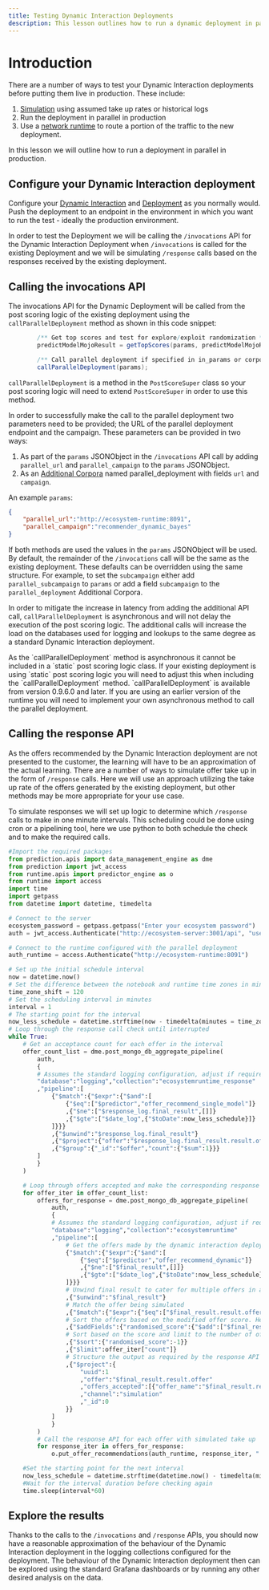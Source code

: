 ```yaml
---
title: Testing Dynamic Interaction Deployments
description: This lesson outlines how to run a dynamic deployment in parallel in production.
---
```


# Introduction
There are a number of ways to test your Dynamic Interaction deployments before putting them live in production. These include:
1. [Simulation](/docs/configuration/simulations) using assumed take up rates or historical logs
2. Run the deployment in parallel in production
3. Use a [network runtime](/docs/user_guides/network) to route a portion of the traffic to the new deployment.

In this lesson we will outline how to run a deployment in parallel in production.

## Configure your Dynamic Interaction deployment
Configure your [Dynamic Interaction](/docs/configuration/dynamic/) and [Deployment](/docs/configuration/deployment/) as you normally would. Push the deployment to an endpoint in the environment in which you want to run the test - ideally the production environment.

In order to test the Deployment we will be calling the `/invocations` API for the Dynamic Interaction Deployment when `/invocations` is called for the existing Deployment and we will be simulating `/response` calls based on the responses received by the existing deployment.

## Calling the invocations API
The invocations API for the Dynamic Deployment will be called from the post scoring logic of the existing deployment using the `callParallelDeployment` method as shown in this code snippet:
```java
        /** Get top scores and test for explore/exploit randomization */
        predictModelMojoResult = getTopScores(params, predictModelMojoResult);

        /** Call parallel deployment if specified in in_params or corpora */
        callParallelDeployment(params);
```
`callParallelDeployment` is a method in the `PostScoreSuper` class so your post scoring logic will need to extend `PostScoreSuper` in order to use this method.

In order to successfully make the call to the parallel deployment two parameters need to be provided; the URL of the parallel deployment endpoint and the campaign. These parameters can be provided in two ways:
1. As part of the `params` JSONObject in the `/invocations` API call by adding `parallel_url` and `parallel_campaign` to the `params` JSONObject.
2. As an [Additional Corpora](/docs/configuration/deployment/parameters/) named parallel_deployment with fields `url` and `campaign`.

An example ```params```:
```json
{
    "parallel_url":"http://ecosystem-runtime:8091",
    "parallel_campaign":"recommender_dynamic_bayes"
}
```

If both methods are used the values in the `params` JSONObject will be used. By default, the remainder of the `/invocations` call will be the same as the existing deployment. These defaults can be overridden using the same structure. For example, to set the `subcampaign` either add `parallel_subcampaign` to `params` or add a field `subcampaign` to the `parallel_deployment` Additional Corpora.

In order to mitigate the increase in latency from adding the additional API call, `callParallelDeployment` is asynchronous and will not delay the execution of the post scoring logic. The additional calls will increase the load on the databases used for logging and lookups to the same degree as a standard Dynamic Interaction deployment.

<Callout type="tip" title="Note">
As the `callParallelDeployment` method is asynchronous it cannot be included in a `static` post scoring logic class. If your existing deployment is using `static` post scoring logic you will need to adjust this when including the `callParallelDeployment` method.
</Callout>

<Callout type="tip" title="Note">
`callParallelDeployment` is available from version 0.9.6.0 and later. If you are using an earlier version of the runtime you will need to implement your own asynchronous method to call the parallel deployment.
</Callout>

## Calling the response API
As the offers recommended by the Dynamic Interaction deployment are not presented to the customer, the learning will have to be an approximation of the actual learning. There are a number of ways to simulate offer take up in the form of `/response` calls. Here we will use an approach utilizing the take up rate of the offers generated by the existing deployment, but other methods may be more appropriate for your use case.

To simulate responses we will set up logic to determine which `/response` calls to make in one minute intervals. This scheduling could be done using cron or a pipelining tool, here we use python to both schedule the check and to make the required calls.
```python
#Import the required packages
from prediction.apis import data_management_engine as dme
from prediction import jwt_access
from runtime.apis import predictor_engine as o
from runtime import access
import time
import getpass
from datetime import datetime, timedelta

# Connect to the server
ecosystem_password = getpass.getpass("Enter your ecosystem password")
auth = jwt_access.Authenticate("http://ecosystem-server:3001/api", "user@ecosystem.ai", ecosystem_password)

# Connect to the runtime configured with the parallel deployment
auth_runtime = access.Authenticate("http://ecosystem-runtime:8091")

# Set up the initial schedule interval
now = datetime.now()
# Set the difference between the notebook and runtime time zones in minutes
time_zone_shift = 120
# Set the scheduling interval in minutes
interval = 1
# The starting point for the interval
now_less_schedule = datetime.strftime(now - timedelta(minutes = time_zone_shift+interval),"%Y-%m-%d %H:%M:%S")
# Loop through the response call check until interrupted
while True:
    # Get an acceptance count for each offer in the interval
    offer_count_list = dme.post_mongo_db_aggregate_pipeline(
        auth,
        {
        # Assumes the standard logging configuration, adjust if required
        "database":"logging","collection":"ecosystemruntime_response"
        ,"pipeline":[
            {"$match":{"$expr":{"$and":[
                {"$eq":["$predictor","offer_recommend_single_model"]}
                ,{"$ne":["$response_log.final_result",[]]}
                ,{"$gte":["$date_log",{"$toDate":now_less_schedule}]}
            ]}}}
            ,{"$unwind":"$response_log.final_result"}
            ,{"$project":{"offer":"$response_log.final_result.result.offer","_id":0}}
            ,{"$group":{"_id":"$offer","count":{"$sum":1}}}
        ]
        }
    )

    # Loop through offers accepted and make the corresponding response calls
    for offer_iter in offer_count_list:
        offers_for_response = dme.post_mongo_db_aggregate_pipeline(
            auth,
            {
            # Assumes the standard logging configuration, adjust if required
            "database":"logging","collection":"ecosystemruntime"
            ,"pipeline":[
                # Get the offers made by the dynamic interaction deployment
                {"$match":{"$expr":{"$and":[
                    {"$eq":["$predictor","offer_recommend_dynamic"]}
                    ,{"$ne":["$final_result",[]]}
                    ,{"$gte":["$date_log",{"$toDate":now_less_schedule}]}
                ]}}}
                # Unwind final result to cater for multiple offers in a sinlge response
                ,{"$unwind":"$final_result"}
                # Match the offer being simulated
                ,{"$match":{"$expr":{"$eq":["$final_result.result.offer",offer_iter["_id"]]}}}
                # Sort the offers based on the modified offer score. Here we have added some random noise, this can be removed if not required
                ,{"$addFields":{"randomised_score":{"$add":["$final_result.result.modified_offer_score",{"$divide":[{"$rand":{}},20]}]}}}
                # Sort based on the score and limit to the number of offers accepted. Note that if the number of times the offer has been recommended by the dynamic interaction deployment is less than the number made by the existing deployment, then the result will be less than offer_iter["count"]
                ,{"$sort":{"randomised_score":-1}}
                ,{"$limit":offer_iter["count"]}
                # Structure the output as required by the response API
                ,{"$project":{
                    "uuid":1
                    ,"offer":"$final_result.result.offer"
                    ,"offers_accepted":[{"offer_name":"$final_result.result.offer"}]
                    ,"channel":"simulation"
                    ,"_id":0
                }}
            ]
            }
        )
        # Call the response API for each offer with simulated take up
        for response_iter in offers_for_response:
            o.put_offer_recommendations(auth_runtime, response_iter, " ")

    #Set the starting point for the next interval
    now_less_schedule = datetime.strftime(datetime.now() - timedelta(minutes = time_zone_shift),"%Y-%m-%d %H:%M:%S")
    #Wait for the interval duration before checking again
    time.sleep(interval*60)
```

## Explore the results
Thanks to the calls to the `/invocations` and `/response` APIs, you should now have a reasonable approximation of the behaviour of the Dynamic Interaction deployment in the logging collections configured for the deployment. The behaviour of the Dynamic Interaction deployment then can be explored using the standard Grafana dashboards or by running any other desired analysis on the data.
